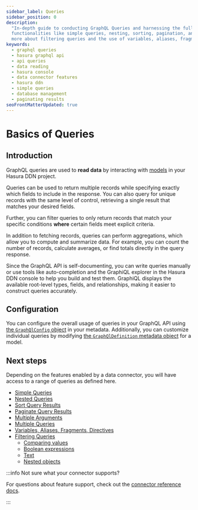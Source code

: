 ```yaml
---
sidebar_label: Queries
sidebar_position: 0
description:
  "In-depth guide to conducting GraphQL Queries and harnessing the full potential of Hasura's GraphQL API. Discover
  functionalities like simple queries, nesting, sorting, pagination, and employing multiple arguments or queries. Learn
  more about filtering queries and the use of variables, aliases, fragments, and directives."
keywords:
  - graphql queries
  - hasura graphql api
  - api queries
  - data reading
  - hasura console
  - data connector features
  - hasura ddn
  - simple queries
  - database management
  - paginating results
seoFrontMatterUpdated: true
---
```


# Basics of Queries

## Introduction

GraphQL queries are used to **read data** by interacting with [models](/reference/metadata-reference/models.mdx) in your
Hasura DDN project.

Queries can be used to return multiple records while specifying exactly which fields to include in the response. You can
also query for unique records with the same level of control, retrieving a single result that matches your desired
fields.

Further, you can filter queries to only return records that match your specific conditions **where** certain fields meet
explicit criteria.

In addition to fetching records, queries can perform aggregations, which allow you to compute and summarize data. For
example, you can count the number of records, calculate averages, or find totals directly in the query response.

Since the GraphQL API is self-documenting, you can write queries manually or use tools like auto-completion and the
GraphiQL explorer in the Hasura DDN console to help you build and test them. GraphiQL displays the available root-level
types, fields, and relationships, making it easier to construct queries accurately.

## Configuration

You can configure the overall usage of queries in your GraphQL API using
[the `GraphQlConfig` object](/reference/metadata-reference/graphql-config.mdx#graphqlconfig-querygraphqlconfig) in your
metadata. Additionally, you can customize individual queries by modifying
[the `GraphQlDefinition` metadata object](/reference/metadata-reference/models.mdx#model-modelgraphqldefinitionv2) for a
model.

## Next steps

Depending on the features enabled by a data connector, you will have access to a range of queries as defined here.

- [Simple Queries](/graphql-api/queries/simple-queries.mdx)
- [Nested Queries](/graphql-api/queries/nested-queries.mdx)
- [Sort Query Results](/graphql-api/queries/sorting.mdx)
- [Paginate Query Results](/graphql-api/queries/pagination.mdx)
- [Multiple Arguments](/graphql-api/queries/multiple-arguments.mdx)
- [Multiple Queries](/graphql-api/queries/multiple-queries.mdx)
- [Variables, Aliases, Fragments, Directives](/graphql-api/queries/variables-aliases-fragments-directives.mdx)
- [Filtering Queries](/graphql-api/queries/filters/index.mdx)
  - [Comparing values](/graphql-api/queries/filters/comparison-operators.mdx)
  - [Boolean expressions](/graphql-api/queries/filters/boolean-operators.mdx)
  - [Text](/graphql-api/queries/filters/text-search-operators.mdx)
  - [Nested objects](/graphql-api/queries/filters/nested-objects.mdx)

:::info Not sure what your connector supports?

For questions about feature support, check out the [connector reference docs](/reference/connectors/index.mdx).

:::

